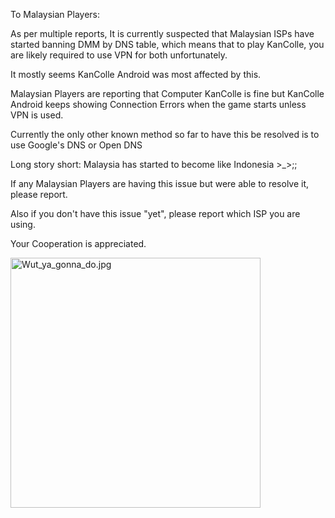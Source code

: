 To Malaysian Players:

As per multiple reports, It is currently suspected that Malaysian ISPs have started banning DMM by DNS table, which means that to play KanColle, you are likely required to use VPN for both unfortunately.

It mostly seems KanColle Android was most affected by this. 

Malaysian Players are reporting that Computer KanColle is fine but KanColle Android keeps showing Connection Errors when the game starts unless VPN is used. 

Currently the only other known method so far to have this be resolved is to use Google's DNS or Open DNS

Long story short: Malaysia has started to become like Indonesia >_>;;

If any Malaysian Players are having this issue but were able to resolve it, please report.

Also if you don't have this issue "yet", please report which ISP you are using.

Your Cooperation is appreciated. 

[[File:Wut_ya_gonna_do.jpg|thumb|left|400px]]<ac_metadata title="Recent KanColle Connection issue in Malaysia" notify_everyone="1473042556"> </ac_metadata>